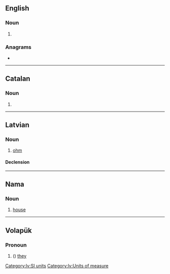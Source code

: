 {{also|OMS}}
==English==

===Noun===
{{head|en|noun form}}

# {{plural of|om|lang=en}}

===Anagrams===
* {{anagrams|en|a=mos|MOS|SMO|Som.|mos|mos'|osm|som|som'}}

----

==Catalan==

===Noun===
{{head|ca|noun form}}

# {{plural of|om|lang=ca}}

----

==Latvian==

===Noun===
{{lv-noun|m|1}}

# [[ohm]]

====Declension====
{{lv-decl-noun|om|s|1st|extrawidth=-60}}

[[Category:lv:SI units‎]]
[[Category:lv:Units of measure]]

----

==Nama==

===Noun===
{{naq-noun|f|om}}

# [[house]]

----

==Volapük==

===Pronoun===
{{head|vo|pronoun form}}

# ({{inflection of|om||nom|p|lang=vo}}) [[they]] {{qualifier|all masculine}}